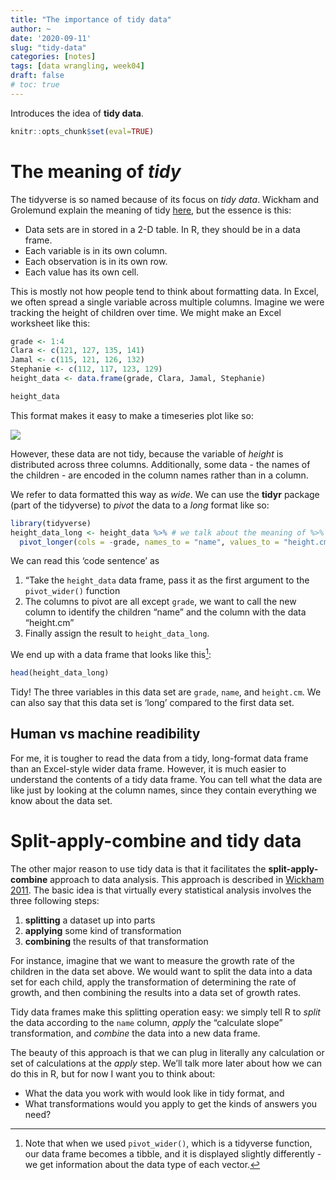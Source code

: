```yaml
---
title: "The importance of tidy data"
author: ~
date: '2020-09-11'
slug: "tidy-data"
categories: [notes]
tags: [data wrangling, week04]
draft: false
# toc: true
---
```


Introduces the idea of **tidy data**.

<!--more-->

```r
knitr::opts_chunk$set(eval=TRUE)
```

# The meaning of *tidy*

The tidyverse is so named because of its focus on *tidy data*. Wickham and Grolemund explain the meaning of tidy [here](https://r4ds.had.co.nz/tidy-data.html), but the essence is this:

* Data sets are in stored in a 2-D table. In R, they should be in a data frame.
* Each variable is in its own column.
* Each observation is in its own row.
* Each value has its own cell.


This is mostly not how people tend to think about formatting data. In Excel, we often spread a single variable across multiple columns. Imagine we were tracking the height of children over time. We might make an Excel worksheet like this:



```r
grade <- 1:4
Clara <- c(121, 127, 135, 141)
Jamal <- c(115, 121, 126, 132)
Stephanie <- c(112, 117, 123, 129)
height_data <- data.frame(grade, Clara, Jamal, Stephanie)
```

```r
height_data
```


This format makes it easy to make a timeseries plot like so:

![](/notes/2020-09-08-Tidy_data_files/excel_height.png)

However, these data are not tidy, because the variable of *height* is distributed across three columns. Additionally, some data - the names of the children - are encoded in the column names rather than in a column. 

We refer to data formatted this way as *wide*. We can use the **tidyr** package (part of the tidyverse) to *pivot* the data to a *long* format like so:

```r
library(tidyverse)
height_data_long <- height_data %>% # we talk about the meaning of %>% in 'pipes'
  pivot_longer(cols = -grade, names_to = "name", values_to = "height.cm")
```

We can read this 'code sentence' as 

1. "Take the `height_data` data frame, pass it as the first argument to the `pivot_wider()` function 
2. The columns to pivot are all except `grade`, we want to call the new column to identify the children "name" and the column with the data "height.cm"
3. Finally assign the result to `height_data_long`. 

We end up with a data frame that looks like this^[Note that when we used `pivot_wider()`, which is a tidyverse function, our data frame becomes a tibble, and it is displayed slightly differently - we get information about the data type of each vector.]:

```r
head(height_data_long)
```

Tidy! The three variables in this data set are `grade`, `name`, and `height.cm`. We can also say that this data set is 'long' compared to the first data set. 

## Human vs machine readibility

For me, it is tougher to read the data from a tidy, long-format data frame than an Excel-style wider data frame. However, it is much easier to understand the contents of a tidy data frame. You can tell what the data are like just by looking at the column names, since they contain everything we know about the data set. 

# Split-apply-combine and tidy data

The other major reason to use tidy data is that it facilitates the **split-apply-combine** approach to data analysis. This approach is described in [Wickham 2011](https://www.jstatsoft.org/article/view/v040i01). The basic idea is that virtually every statistical analysis involves the three following steps:

1. **splitting** a dataset up into parts
2. **applying** some kind of transformation
3. **combining** the results of that transformation

For instance, imagine that we want to measure the growth rate of the children in the data set above. We would want to split the data into a data set for each child, apply the transformation of determining the rate of growth, and then combining the results into a data set of growth rates. 

Tidy data frames make this splitting operation easy: we simply tell R to *split* the data according to the `name` column, *apply* the "calculate slope" transformation, and *combine* the data into a new data frame.

The beauty of this approach is that we can plug in literally any calculation or set of calculations at the *apply* step. We'll talk more later about how we can do this in R, but for now I want you to think about:

* What the data you work with would look like in tidy format, and
* What transformations would you apply to get the kinds of answers you need?